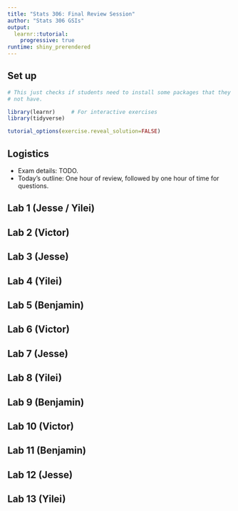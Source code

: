 ```yaml
---
title: "Stats 306: Final Review Session"
author: "Stats 306 GSIs"
output: 
  learnr::tutorial:
    progressive: true
runtime: shiny_prerendered
---
```


## Set up

```r
# This just checks if students need to install some packages that they might 
# not have.

```

```r
library(learnr)     # For interactive exercises
library(tidyverse)
```

```r
tutorial_options(exercise.reveal_solution=FALSE)
```

## Logistics

- Exam details: TODO.
- Today's outline: One hour of review, followed by one hour of time for questions.

## Lab 1 (Jesse / Yilei)

## Lab 2 (Victor)

## Lab 3 (Jesse)

## Lab 4 (Yilei)

## Lab 5 (Benjamin)

## Lab 6 (Victor)

## Lab 7 (Jesse)

## Lab 8 (Yilei)

## Lab 9 (Benjamin)

## Lab 10 (Victor)

## Lab 11 (Benjamin)

## Lab 12 (Jesse)

## Lab 13 (Yilei)
